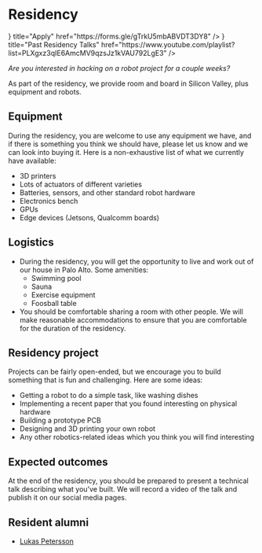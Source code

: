 
# Residency

<Cards>
  <Cards.Card
    icon={<FaExternalLinkAlt />}
    title="Apply"
    href="https://forms.gle/gTrkU5mbABVDT3DY8"
  />
  <Cards.Card
    icon={<FaExternalLinkAlt />}
    title="Past Residency Talks"
    href="https://www.youtube.com/playlist?list=PLXgxz3qIE6AmcMV9qzsJz1kVAU792LgE3"
  />
</Cards>

_Are you interested in hacking on a robot project for a couple weeks?_

As part of the residency, we provide room and board in Silicon Valley, plus equipment and robots.

## Equipment

During the residency, you are welcome to use any equipment we have, and if there is something you think we should have, please let us know and we can look into buying it. Here is a non-exhaustive list of what we currently have available:

- 3D printers
- Lots of actuators of different varieties
- Batteries, sensors, and other standard robot hardware
- Electronics bench
- GPUs
- Edge devices (Jetsons, Qualcomm boards)

## Logistics

- During the residency, you will get the opportunity to live and work out of our house in Palo Alto. Some amenities:
  - Swimming pool
  - Sauna
  - Exercise equipment
  - Foosball table
- You should be comfortable sharing a room with other people. We will make reasonable accommodations to ensure that you are comfortable for the duration of the residency.

## Residency project

Projects can be fairly open-ended, but we encourage you to build something that is fun and challenging. Here are some ideas:

- Getting a robot to do a simple task, like washing dishes
- Implementing a recent paper that you found interesting on physical hardware
- Building a prototype PCB
- Designing and 3D printing your own robot
- Any other robotics-related ideas which you think you will find interesting

## Expected outcomes

At the end of the residency, you should be prepared to present a technical talk describing what you've built. We will record a video of the talk and publish it on our social media pages.

## Resident alumni

- [Lukas Petersson](https://lukaspetersson.com/)
